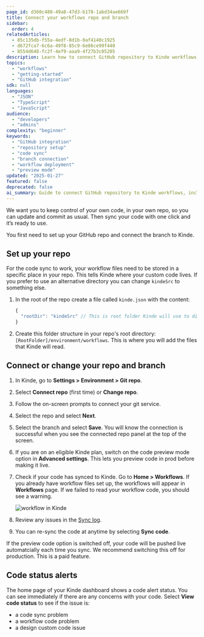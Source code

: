 ```yaml
---
page_id: d360c480-49a8-47d3-b178-1abd34ae669f
title: Connect your workflows repo and branch
sidebar:
  order: 4
relatedArticles:
  - 85c135db-f55a-4edf-8d1b-0af4140c1925
  - d672fca7-6c6a-49f8-85c9-6e86ce99f440
  - 8554d648-fc2f-4ef9-aaa9-4f27b3c05205
description: Learn how to connect GitHub repository to Kinde workflows, including repo setup with kinde.json configuration, branch selection, code sync, and preview mode for safe deployments.
topics:
  - "workflows"
  - "getting-started"
  - "GitHub integration"
sdk: null
languages:
  - "JSON"
  - "TypeScript"
  - "JavaScript"
audience:
  - "developers"
  - "admins"
complexity: "beginner"
keywords:
  - "GitHub integration"
  - "repository setup"
  - "code sync"
  - "branch connection"
  - "workflow deployment"
  - "preview mode"
updated: "2025-01-27"
featured: false
deprecated: false
ai_summary: Guide to connect GitHub repository to Kinde workflows, including repo setup with kinde.json configuration, branch selection, code sync, and preview mode for safe deployments.
---
```


We want you to keep control of your own code, in your own repo, so you can update and commit as usual. Then sync your code with one click and it’s ready to use.

You first need to set up your GitHub repo and connect the branch to Kinde.

## Set up your repo

For the code sync to work, your workflow files need to be stored in a specific place in your repo. This tells Kinde where your custom code lives. If you prefer to use an alternative directory you can change `kindeSrc` to something else.

1. In the root of the repo create a file called `kinde.json` with the content:

   ```jsx
   {
     "rootDir": "kindeSrc" // This is root folder Kinde will use to discover workflows.
   }
   ```

2. Create this folder structure in your repo's root directory: `[RootFolder]/environment/workflows`. This is where you will add the files that Kinde will read.

## Connect or change your repo and branch

1. In Kinde, go to **Settings > Environment > Git repo**.
2. Select **Connect repo** (first time) or **Change repo**.
3. Follow the on-screen prompts to connect your git service.
4. Select the repo and select **Next**.
5. Select the branch and select **Save**. You will know the connection is successful when you see the connected repo panel at the top of the screen.
6. If you are on an eligible Kinde plan, switch on the code preview mode option in **Advanced settings**. This lets you preview code in prod before making it live.
7. Check if your code has synced to Kinde. Go to **Home > Workflows**. If you already have workflow files set up, the workflows will appear in **Workflows** page. If we failed to read your workflow code, you should see a warning.

   ![workflow in Kinde](https://imagedelivery.net/skPPZTHzSlcslvHjesZQcQ/7f6299c4-5af2-406a-4d8b-7e6812a94e00/public)

8. Review any issues in the [Sync log](/workflows/testing/preview-workflows/).
9. You can re-sync the code at anytime by selecting **Sync code**.

<Aside type="warning">

If the preview code option is switched off, your code will be pushed live automatcially each time you sync. We recommend switching this off for production. This is a paid feature.

</Aside>

## Code status alerts

The home page of your Kinde dashboard shows a code alert status. You can see immediately if there are any concerns with your code. Select **View code status** to see if the issue is:

- a code sync problem
- a workflow code problem
- a design custom code issue
